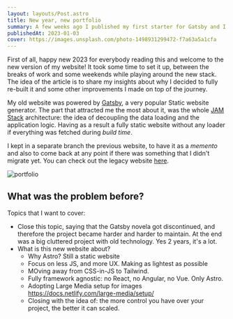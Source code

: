 ```yaml
---
layout: layouts/Post.astro
title: New year, new portfolio
summary: A few weeks ago I published my first starter for Gatsby and I want to share some tips I learn along the whole experience.
publishedAt: 2023-01-03
cover: https://images.unsplash.com/photo-1498931299472-f7a63a5a1cfa
---
```


First of all, happy new 2023 for everybody reading this and welcome to the new version of my website! It took some time to set it up, between the breaks of work and some weekends while playing around the new stack. The idea of the article is to share my insights about why I decided to fully re-built it and some other improvements I made on top of the journey.

My old website was powered by [Gatsby](https://www.gatsbyjs.com/), a very popular Static website generator. The part that attracted me the most about it, was the whole [JAM Stack](https://jamstack.org/) architecture: the idea of decoupling the data loading and the application logic. Having as a result a fully static website without any loader if everything was fetched during _build time_.

I kept in a separate branch the previous website, to have it as a _memento_ and also to come back at any point if there was something that I didn't migrate yet. You can check out the legacy website [here](https://63b5a8db12a7da186b68d5d9--emasuriano.netlify.app/).

![portfolio](images/2023-01-18-10-45-32.png)

## What was the problem before?

Topics that I want to cover:

- Close this topic, saying that the Gatsby novela got discontinued, and therefore the project became harder and harder to maintain. At the end was a big cluttered project with old technology. Yes 2 years, it's a lot.
- What is this new website about?
  - Why Astro? Still a static website
  - Focus on less JS, and more UX. Making as lightest as possible
  - MOving away from CSS-in-JS to Tailwind.
  - Fully framework agnostic: no React, no Angular, no Vue. Only Astro.
  - Adopting Large Media setup for images https://docs.netlify.com/large-media/setup/
  - Closing with the idea of: the more control you have over your project, the better it can scaled.
